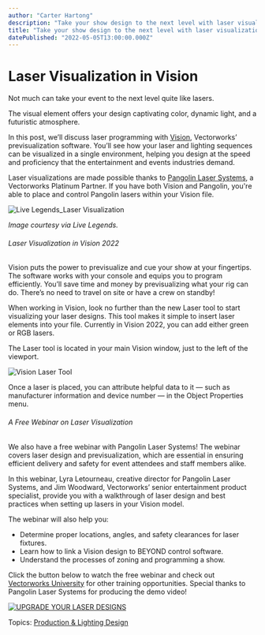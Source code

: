 ```yaml
---
author: "Carter Hartong"
description: "Take your show design to the next level with laser visualization in Vision 2022 and the support of Pangolin’s technology."
title: "Take your show design to the next level with laser visualization in Vision 2022 and the support of Pangolin’s technology." 
datePublished: "2022-05-05T13:00:00.000Z"
---
```

# Laser Visualization in Vision

Not much can take your event to the next level quite like lasers.

The visual element offers your design captivating color, dynamic light, and a futuristic atmosphere. 

In this post, we’ll discuss laser programming with [Vision](https://www.vectorworks.net/vision), Vectorworks’ previsualization software. You’ll see how your laser and lighting sequences can be visualized in a single environment, helping you design at the speed and proficiency that the entertainment and events industries demand.

Laser visualizations are made possible thanks to [Pangolin Laser Systems](https://pangolin.com/), a Vectorworks Platinum Partner. If you have both Vision and Pangolin, you're able to place and control Pangolin lasers within your Vision file.

![Live Legends_Laser Visualization](https://blog.vectorworks.net/hs-fs/hubfs/Blog%20Images/220419_laser%20visualization/Live%20Legends_Laser%20Visualization.jpg?width=1440&name=Live%20Legends_Laser%20Visualization.jpg)

_Image courtesy via Live Legends._

###### Laser Visualization in Vision 2022

Vision puts the power to previsualize and cue your show at your fingertips. The software works with your console and equips you to program efficiently. You’ll save time and money by previsualizing what your rig can do. There’s no need to travel on site or have a crew on standby!

When working in Vision, look no further than the new Laser tool to start visualizing your laser designs. This tool makes it simple to insert laser elements into your file. Currently in Vision 2022, you can add either green or RGB lasers.

The Laser tool is located in your main Vision window, just to the left of the viewport.

![Vision Laser Tool](https://blog.vectorworks.net/hs-fs/hubfs/Blog%20Images/220419_laser%20visualization/Vision%20Laser%20Tool.png?width=1440&name=Vision%20Laser%20Tool.png)

Once a laser is placed, you can attribute helpful data to it — such as manufacturer information and device number — in the Object Properties menu.

###### A Free Webinar on Laser Visualization

We also have a free webinar with Pangolin Laser Systems! The webinar covers laser design and previsualization, which are essential in ensuring efficient delivery and safety for event attendees and staff members alike.

In this webinar, Lyra Letourneau, creative director for Pangolin Laser Systems, and Jim Woodward, Vectorworks’ senior entertainment product specialist, provide you with a walkthrough of laser design and best practices when setting up lasers in your Vision model.

The webinar will also help you:

* Determine proper locations, angles, and safety clearances for laser fixtures.
* Learn how to link a Vision design to BEYOND control software.
* Understand the processes of zoning and programming a show.

Click the button below to watch the free webinar and check out [Vectorworks University](https://university.vectorworks.net/) for other training opportunities. Special thanks to Pangolin Laser Systems for producing the demo video!

[![UPGRADE YOUR LASER DESIGNS](https://no-cache.hubspot.com/cta/default/3018241/f23a4788-8ce5-49cb-86d9-33d4135338bd.png)](https://cta-redirect.hubspot.com/cta/redirect/3018241/f23a4788-8ce5-49cb-86d9-33d4135338bd) 

 Topics: [Production & Lighting Design](https://blog.vectorworks.net/topic/production-lighting-design) 

 